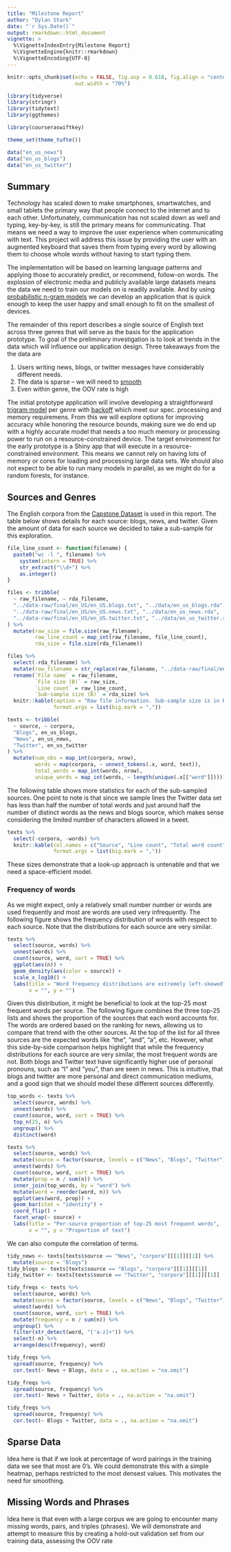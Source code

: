 ```yaml
---
title: "Milestone Report"
author: "Dylan Stark"
date: "`r Sys.Date()`"
output: rmarkdown::html_document
vignette: >
  %\VignetteIndexEntry{Milestone Report}
  %\VignetteEngine{knitr::rmarkdown}
  %\VignetteEncoding{UTF-8}
---
```


```r
knitr::opts_chunk$set(echo = FALSE, fig.asp = 0.618, fig.align = "center", fig.width = 6,
                      out.width = "70%")
```

```r
library(tidyverse)
library(stringr)
library(tidytext)
library(ggthemes)

library(courseraswiftkey)

theme_set(theme_tufte())

data("en_us_news")
data("en_us_blogs")
data("en_us_twitter")
```

## Summary

Technology has scaled down to make smartphones, smartwatches, and small tablets the primary way that people connect to the internet and to each other.
Unfortunately, communication has not scaled down as well and typing, key-by-key, is still the primary means for communicating.
That means we need a way to improve the user experience when communicating with text.
This project will address this issue by providing the user with an augmented keyboard that saves them from typing every word by allowing them to choose whole words without having to start typing them.

The implementation will be based on learning language patterns and applying those to accurately predict, or recommend, follow-on words.
The explosion of electronic media and publicly available large datasets means the data we need to train our models on is readily available.
And by using [probabilistic n-gram models]() we can develop an application that is quick enough to keep the user happy and small enough to fit on the smallest of devices.

The remainder of this report describes a single source of English text across three genres that will serve as the basis for the application prototype.
To goal of the preliminary investigation is to look at trends in the data which will influence our application design.
Three takeaways from the the data are

1. Users writing news, blogs, or twitter messages have considerably different needs.
1. The data is sparse -- we will need to [smooth]()
1. Even within genre, the OOV rate is high

The initial prototype application will involve developing a straightforward [trigram model]() per genre with [backoff]() which meet our spec. processing and memory requiremens.
From this we will explore options for improving accuracy while honoring the resource bounds, making sure we do end up with a highly accurate model that needs a too much memory or processing power to run on a resource-constrained device.
The target environment for the early prototype is a Shiny app that will execute in a resource-constrained environment.
This means we cannot rely on having lots of memory or cores for loading and processing large data sets.
We should also not expect to be able to run many models in parallel, as we might do for a random forests, for instance.

## Sources and Genres

The English corpora from the [Capstone Dataset](https://d396qusza40orc.cloudfront.net/dsscapstone/dataset/Coursera-SwiftKey.zip) is used in this report.
The table below shows details for each source: blogs, news, and twitter.
Given the amount of data for each source we decided to take a sub-sample for this exploration.

```r
file_line_count <- function(filename) {
  paste0("wc -l ", filename) %>%
    system(intern = TRUE) %>%
    str_extract("\\d+") %>%
    as.integer()
}
```

```r
files <- tribble(
  ~ raw_filename, ~ rda_filename,
  "../data-raw/final/en_US/en_US.blogs.txt", "../data/en_us_blogs.rda",
  "../data-raw/final/en_US/en_US.news.txt", "../data/en_us_news.rda",
  "../data-raw/final/en_US/en_US.twitter.txt", "../data/en_us_twitter.rda"
) %>%
  mutate(raw_size = file.size(raw_filename),
         raw_line_count = map_int(raw_filename, file_line_count),
         rda_size = file.size(rda_filename))
```

```r
files %>%
  select(-rda_filename) %>%
  mutate(raw_filename = str_replace(raw_filename, "../data-raw/final/en_US/", "")) %>%
  rename(`File name` = raw_filename,
         `File size (B)` = raw_size,
         `Line count` = raw_line_count,
         `Sub-sample size (B)` = rda_size) %>%
  knitr::kable(caption = "Raw file information. Sub-sample size is in Rda format.",
               format.args = list(big.mark = ","))
```

```r
texts <- tribble(
  ~ source, ~ corpora,
  "Blogs", en_us_blogs,
  "News", en_us_news,
  "Twitter", en_us_twitter
) %>%
  mutate(num_obs = map_int(corpora, nrow),
         words = map(corpora, ~ unnest_tokens(.x, word, text)),
         total_words = map_int(words, nrow),
         unique_words = map_int(words, ~ length(unique(.x[["word"]]))))
```

The following table shows more statistics for each of the sub-sampled sources.
One point to note is that since we sample lines the Twitter data set has less than half the number of total words and just around half the number of distinct words as the news and blogs source, which makes sense considering the limited number of characters allowed in a tweet.

```r
texts %>%
  select(-corpora, -words) %>%
  knitr::kable(col.names = c("Source", "Line count", "Total word count", "Distinct word count"),
               format.args = list(big.mark = ","))
```

These sizes demonstrate that a look-up approach is untenable and that we need a space-efficient model.

### Frequency of words

As we might expect, only a relatively small number number or words are used frequently and most are words are used very infrequently.
The following figure shows the frequency distribution of words with respect to each source.
Note that the distributions for each source are very similar.

```r
texts %>%
  select(source, words) %>%
  unnest(words) %>%
  count(source, word, sort = TRUE) %>%
  ggplot(aes(n)) +
  geom_density(aes(color = source)) +
  scale_x_log10() +
  labs(title = "Word frequency distributions are extremely left-skewed",
       x = "", y = "")
```

Given this distribution, it might be beneficial to look at the top-25 most frequent words per source.
The following figure combines the three top-25 lists and shows the proportion of the sources that each word accounts for.
The words are ordered based on the ranking for news, allowing us to compare that trend with the other sources.
At the top of the list for all three sources are the expected words like "the", "and", "a", etc.
However, what this side-by-side comparison helps highlight that while the frequency distributions for each source are very similar, the most frequent words are not.
Both blogs and Twitter text have significantly higher use of personal pronouns, such as "I" and "you", than are seen in news.
This is intuitive, that blogs and twitter are more personal and direct communication mediums, and a good sign that we should model these different sources differently.

```r
top_words <- texts %>%
  select(source, words) %>%
  unnest(words) %>%
  count(source, word, sort = TRUE) %>%
  top_n(25, n) %>%
  ungroup() %>%
  distinct(word)

texts %>%
  select(source, words) %>%
  mutate(source = factor(source, levels = c("News", "Blogs", "Twitter"), ordered = TRUE)) %>%
  unnest(words) %>%
  count(source, word, sort = TRUE) %>%
  mutate(prop = n / sum(n)) %>%
  inner_join(top_words, by = "word") %>%
  mutate(word = reorder(word, n)) %>%
  ggplot(aes(word, prop)) +
  geom_bar(stat = "identity") +
  coord_flip() +
  facet_wrap(~ source) +
  labs(title = "Per-source proportion of top-25 most frequent words",
       x = "", y = "Proportion of text")
```

We can also compute the correlation of terms.

```r
tidy_news <- texts[texts$source == "News", "corpora"][[1]][[1]] %>%
  mutate(source = "Blogs")
tidy_blogs <- texts[texts$source == "Blogs", "corpora"][[1]][[1]]
tidy_twitter <- texts[texts$source == "Twitter", "corpora"][[1]][[1]]

tidy_freqs <- texts %>%
  select(source, words) %>%
  mutate(source = factor(source, levels = c("News", "Blogs", "Twitter"), ordered = TRUE)) %>%
  unnest(words) %>%
  count(source, word, sort = TRUE) %>%
  mutate(frequency = n / sum(n)) %>%
  ungroup() %>%
  filter(str_detect(word, "['a-z]+")) %>%
  select(-n) %>%
  arrange(desc(frequency), word)
```

```r
tidy_freqs %>%
  spread(source, frequency) %>%
  cor.test(~ News + Blogs, data = ., na.action = "na.omit")
```

```r
tidy_freqs %>%
  spread(source, frequency) %>%
  cor.test(~ News + Twitter, data = ., na.action = "na.omit")
```

```r
tidy_freqs %>%
  spread(source, frequency) %>%
  cor.test(~ Blogs + Twitter, data = ., na.action = "na.omit")
```

## Sparse Data

Idea here is that if we look at percentage of word pairings in the training data we see that most are 0's.
We could demonstrate this with a simple heatmap, perhaps restricted to the most densest values.
This motivates the need for smoothing.

## Missing Words and Phrases

Idea here is that even with a large corpus we are going to encounter many missing words, pairs, and triples (phrases).
We will demonstrate and attempt to measure this by creating a hold-out validation set from our training data, assessing the OOV rate 
